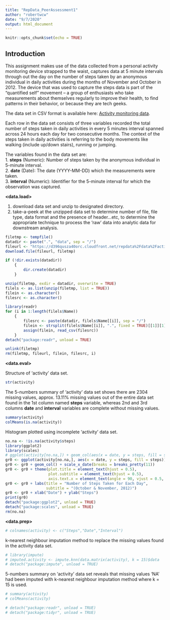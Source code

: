 ```yaml
---
title: "RepData_PeerAssessment1"
author: "robertwcw"
date: "9/7/2020"
output: html_document
---
```


```r
knitr::opts_chunk$set(echo = TRUE)
```

## Introduction

This assignment makes use of the data collected from a personal activity monitoring device strapped to the waist, captures data at 5 minute intervals through out the day on the number of steps taken by an anonymous individual in daily activities during the months of November and October in 2012. The device that was used to capture the steps data is part of the “quantified self” movement – a group of enthusiasts who take measurements about themselves regularly to improve their health, to find patterns in their behavior, or because they are tech geeks. 

The data set in CSV format is available here: [Activity monitoring data](https://d396qusza40orc.cloudfront.net/repdata%2Fdata%2Factivity.zip).

Each row in the data set consists of three variables recorded the total number of steps taken in daily activities in every 5 minutes interval spanned across 24 hours each day for two consecutive months. The context of the steps taken in daily activities is referring to the body movements like walking (include up/down stairs), running or jumping.

The variables found in the data set are:  
1. **steps** (Numeric): Number of steps taken by the anonymous individual in 5-minute interval.  
2. **date** (Date): The date (YYYY-MM-DD) which the measurements were taken.  
3. **interval** (Numeric): Identifier for the 5-minute interval for which the observation was captured.

**<data.load>**

1. download data set and unzip to designated directory.  
2. take-a-peek at the unzipped data set to determine number of file, file type, data format and the presence of header...etc, to determine the  appropriate technique to process the 'raw' data into analytic data for downstream analysis.

<!-- as.list(unzip(filetmp, list = TRUE)) #get file list -->
<!-- length(filels$Name) #display number of files in the data set. -->
<!-- filels$Name #display file name & file type. -->
<!-- filels$Length #display physical file size -->
<!-- length(readLines(filels$Name[i])) - 1 #display row count (text-file only) -->
<!-- readLines(filels$Name[i], n = 5) #display first 5 lines. (text-file only) -->

```r
filetmp <- tempfile()
datadir <- paste(".", "data", sep = "/")
fileurl <- "https://d396qusza40orc.cloudfront.net/repdata%2Fdata%2Factivity.zip"
download.file(fileurl, filetmp)

if (!dir.exists(datadir)) 
    {
        dir.create(datadir)
    }

unzip(filetmp, exdir = datadir, overwrite = TRUE)
filels <- as.list(unzip(filetmp, list = TRUE))
filein <- as.character()
filesrc <- as.character()

library(readr)
for (i in 1:length(filels$Name)) 
    {
        filesrc <- paste(datadir, filels$Name[[i]], sep = "/")
        filein <- strsplit(filels$Name[[i]], ".", fixed = TRUE)[[1]][1]
        assign(filein, read_csv(filesrc))
    }
detach("package:readr", unload = TRUE)

unlink(filetmp)
rm(filetmp, fileurl, filein, filesrc, i)
```
  
**<data.eval>**


Structure of 'activity' data set.

```r
str(activity)
```

The 5-numbers summary of 'activity' data set shows there are 2304 missing values, approx. 13.11% missing values out of the entire data set found in the 1st column named **steps** variable, whereas 2nd and 3rd columns **date** and **interval** variables are complete without missing values.

```r
summary(activity)
colMeans(is.na(activity))
```

Histogram plotted using incomplete 'activity' data set. 
```r
no.na <- !is.na(activity$steps)
library(ggplot2)
library(scales)
# ggplot(activity[no.na,]) + geom_col(aes(x = date, y = steps, fill = steps)) +
gr0 <- ggplot(activity[no.na,], aes(x = date, y = steps, fill = steps)) 
gr0 <- gr0 + geom_col() + scale_x_date(breaks = breaks_pretty(11)) 
gr0 <- gr0 + theme(plot.title = element_text(hjust = 0.5),
                   plot.subtitle = element_text(hjust = 0.5),
                   axis.text.x = element_text(angle = 90, vjust = 0.5, hjust = 1))
gr0 <- gr0 + labs(title = "Number of Steps Taken for Each Day",
                  subtitle = "(October & November, 2012)")
gr0 <- gr0 + xlab("Date") + ylab("Steps")  
print(gr0)
detach("package:ggplot2", unload = TRUE)
detach("package:scales", unload = TRUE)
rm(no.na)
```






**<data.prep>**

```r
# colnames(activity) <- c("Steps","Date","Interval")
```

k-nearest neighbour imputation method to replace the missing values found in the activity data set.
```r
# library(impute)
# imputed.activity <- impute.knn(data.matrix(activity), k = 15)$data
# detach("package:impute", unload = TRUE)
```

5-numbers summary on 'activity' data set reveals that missing values 'NA' had been imputed with k-nearest neighbour imputation method where k = 15 is used.

```r
# summary(activity)
# colMeans(activity)
```







```r
# detach("package:readr", unload = TRUE)
# detach("package:tidyr", unload = TRUE)
```
